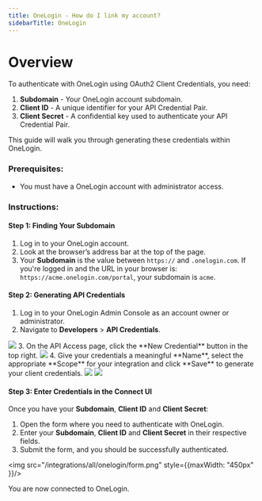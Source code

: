 ```yaml
---
title: OneLogin - How do I link my account?
sidebarTitle: OneLogin
---
```


# Overview

To authenticate with OneLogin using OAuth2 Client Credentials, you need:
1. **Subdomain** - Your OneLogin account subdomain.
2. **Client ID** - A unique identifier for your API Credential Pair.
3. **Client Secret** - A confidential key used to authenticate your API Credential Pair.

This guide will walk you through generating these credentials within OneLogin.

### Prerequisites:

- You must have a OneLogin account with administrator access.

### Instructions:

#### Step 1: Finding Your Subdomain

1. Log in to your OneLogin account.
2. Look at the browser’s address bar at the top of the page.
3. Your **Subdomain** is the value between `https://` and `.onelogin.com`. If you're logged in and the URL in your browser is: `https://acme.onelogin.com/portal`, your subdomain is `acme`.


#### Step 2: Generating API Credentials

1. Log in to your OneLogin Admin Console as an account owner or administrator.
2. Navigate to **Developers** > **API Credentials**.
<img src="/integrations/all/onelogin/api_credentials.png"/>
3. On the API Access page, click the **New Credential** button in the top right.
<img src="/integrations/all/onelogin/new_credentials.png"/>
4. Give your credentials a meaningful **Name**, select the appropriate **Scope** for your integration and click **Save** to generate your client credentials.
<img src="/integrations/all/onelogin/create_credentials_form.png"/>

<img src="/integrations/all/onelogin/generated_credentials.png"/>


#### Step 3: Enter Credentials in the Connect UI

Once you have your **Subdomain**, **Client ID** and **Client Secret**:
1. Open the form where you need to authenticate with OneLogin.
2. Enter your **Subdomain**, **Client ID** and **Client Secret** in their respective fields. 
3. Submit the form, and you should be successfully authenticated.

<img src="/integrations/all/onelogin/form.png" style={{maxWidth: "450px" }}/>

You are now connected to OneLogin.
